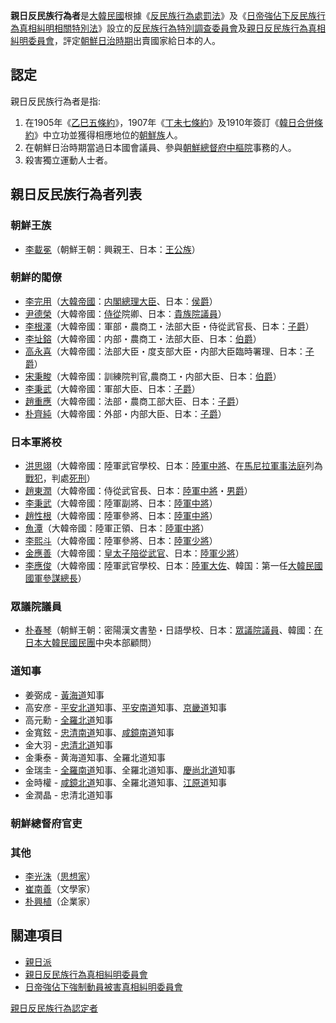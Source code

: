 {{Unreferenced|time=2019-02-18T15:08:23+00:00}}
'''親日反民族行為者'''是[[大韓民國|大韓民國]]根據《[[反民族行為處罰法|反民族行為處罰法]]》及《[[日帝強佔下反民族行為真相糾明相關特別法|日帝強佔下反民族行為真相糾明相關特別法]]》設立的[[反民族行為特別調查委員會|反民族行為特別調查委員會]]及[[親日反民族行為真相糾明委員會|親日反民族行為真相糾明委員會]]，評定[[朝鮮日治時期|朝鮮日治時期]]出賣國家給日本的人。

==認定==
親日反民族行為者是指:
#在1905年《[[第二次日韓協約|乙巳五條約]]》，1907年《[[第三次日韓協約|丁未七條約]]》及1910年簽訂《[[日韓併合條約|韓日合併條約]]》中立功並獲得相應地位的[[朝鮮族|朝鮮族]]人。
#在朝鮮日治時期當過日本國會議員、參與[[朝鮮總督府中樞院|朝鮮總督府中樞院]]事務的人。
#殺害獨立運動人士者。
== 親日反民族行為者列表 ==
===朝鮮王族===
*[[李載冕|李載冕]]（朝鮮王朝：興親王、日本：[[王公族|王公族]]）

===朝鮮的閣僚===
*[[李完用|李完用]]（[[大韓帝國|大韓帝國]]：[[内閣總理大臣|内閣總理大臣]]、日本：[[侯爵|侯爵]]）
*[[尹德榮|尹德榮]]（大韓帝國：[[侍從|侍從]]院卿、日本：[[貴族院議員|貴族院議員]]）
*[[李根澤|李根澤]]（大韓帝國：軍部・農商工・法部大臣・侍從武官長、日本：[[子爵|子爵]]）
*[[李址鎔|李址鎔]]（大韓帝國：内部・農商工・法部大臣、日本：[[伯爵|伯爵]]）
*[[高永喜|高永喜]]（大韓帝國：法部大臣・度支部大臣・内部大臣臨時署理、日本：[[子爵|子爵]]）
*[[宋秉畯|宋秉畯]]（大韓帝國：訓練院判官,農商工・内部大臣、日本：[[伯爵|伯爵]]）
*[[李秉武|李秉武]]（大韓帝國：軍部大臣、日本：[[子爵|子爵]]）
*[[趙重應|趙重應]]（大韓帝國：法部・農商工部大臣、日本：[[子爵|子爵]]）
*[[朴齊純|朴齊純]]（大韓帝國：外部・内部大臣、日本：[[子爵|子爵]]）

===日本軍將校===
*[[洪思翊|洪思翊]]（大韓帝國：陸軍武官學校、日本：[[陸軍中將|陸軍中將]]、在[[馬尼拉軍事法庭|馬尼拉軍事法庭]]列為[[戰犯|戰犯]]，判處[[死刑|死刑]]）
*[[趙東潤|趙東潤]]（大韓帝國：侍從武官長、日本：[[中將|陸軍中將]]・[[男爵|男爵]]）
*[[李秉武|李秉武]]（大韓帝國：陸軍副將、日本：[[中將|陸軍中將]]）
*[[趙性根|趙性根]]（大韓帝國：陸軍參將、日本：[[中將|陸軍中將]]）
*[[魚潭|魚潭]]（大韓帝國：陸軍正領、日本：[[中將|陸軍中將]]）
*[[李熙斗|李熙斗]]（大韓帝國：陸軍參將、日本：[[少將|陸軍少將]]）
*[[金應善|金應善]]（大韓帝國：[[皇太子|皇太子]][[侍從武官|陪從武官]]、日本：[[少將|陸軍少將]]）
*[[李應俊|李應俊]]（大韓帝國：陸軍武官學校、日本：[[陸軍大佐|陸軍大佐]]、韓国：第一任[[大韓民國國軍|大韓民國國軍]][[參謀總長|參謀總長]]）

===眾議院議員===
*[[朴春琴|朴春琴]]（朝鮮王朝：密陽漢文書塾・日語學校、日本：[[眾議院議員|眾議院議員]]、韓國：[[在日本大韓民國民團|在日本大韓民國民團]]中央本部顧問）

=== 道知事 ===
* 姜弼成 - [[黃海道_(日治時期)|黃海道]]知事
* 高安彦 - [[平安北道_(日治時期)|平安北道]]知事、[[平安南道_(日治時期)|平安南道]]知事、[[京畿道_(日治時期)|京畿道]]知事
* 高元勳 - [[全羅北道_(日治時期)|全羅北道]]知事
* 金寬鉉 - [[忠清南道_(日治時期)|忠清南道]]知事、[[咸鏡南道_(日治時期)|咸鏡南道]]知事
* 金大羽 - [[忠清北道_(日治時期)|忠清北道]]知事
* 金秉泰 - 黄海道知事、全羅北道知事
* 金瑞圭 - [[全羅南道_(日治時期)|全羅南道]]知事、全羅北道知事、[[慶尚北道_(日治時期)|慶尚北道]]知事
* 金時權 - [[咸鏡北道_(日治時期)|咸鏡北道]]知事、全羅北道知事、[[江原道_(日治時期)|江原道]]知事
* 金潤晶 - 忠清北道知事
{{節stub}}

===朝鮮總督府官吏===

===其他===
*[[李光洙|李光洙]]（[[思想家|思想家]]）
*[[崔南善|崔南善]]（文學家）
*[[朴興植|朴興植]]（企業家）

== 關連項目 ==
* [[親日派|親日派]]
* [[親日反民族行為真相糾明委員會|親日反民族行為真相糾明委員會]]
* [[日帝強佔下強制動員被害真相糾明委員會|日帝強佔下強制動員被害真相糾明委員會]]

{{韓國親日派清算}}
[[Category:親日反民族行為認定者|]]